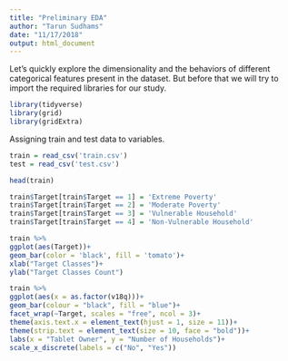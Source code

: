 ```yaml
---
title: "Preliminary EDA"
author: "Tarun Sudhams"
date: "11/17/2018"
output: html_document
---
```


Let's quickly explore the dimensionality and the behaviors of different categorical features present in the dataset. But before that we will try to import the required libraries for our study.

```r
library(tidyverse)
library(grid)
library(gridExtra)
```

Assigning train and test data to variables.

```r
train = read_csv('train.csv')
test = read_csv('test.csv')
```

```r
head(train)
```

```r
train$Target[train$Target == 1] = 'Extreme Poverty'
train$Target[train$Target == 2] = 'Moderate Poverty'
train$Target[train$Target == 3] = 'Vulnerable Household'
train$Target[train$Target == 4] = 'Non-Vulnerable Household'

train %>%
ggplot(aes(Target))+
geom_bar(color = 'black', fill = 'tomato')+
xlab("Target Classes")+
ylab("Target Classes Count")

```

``` r
train %>%
ggplot(aes(x = as.factor(v18q)))+
geom_bar(colour = "black", fill = "blue")+
facet_wrap(~Target, scales = "free", ncol = 3)+ 
theme(axis.text.x = element_text(hjust = 1, size = 11))+
theme(strip.text = element_text(size = 10, face = "bold"))+
labs(x = "Tablet Owner", y = "Number of Households")+
scale_x_discrete(labels = c("No", "Yes"))

```
